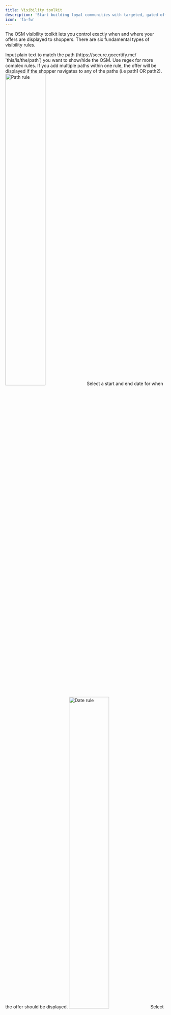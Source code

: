 ```yaml
---
title: Visibility toolkit
description: 'Start building loyal communities with targeted, gated offers.'
icon: 'fa-fw'
---
```


The OSM visibility toolkit lets you control exactly when and where your offers are displayed to shoppers. There are six fundamental types of visibility rules. 


<AccordionGroup>
  <Accordion title="Path" icon="link">
    Input plain text to match the path (https://secure.gocertify.me/ `this/is/the/path`) you want to show/hide the OSM. Use regex for more complex rules. If you add multiple paths
    within one rule, the offer will be displayed if the shopper navigates to any of the paths (i.e path1 OR path2).
      <Frame>
      <img src="/images/osm/visibility-rule-path.png" alt="Path rule" width="50%" style={{ borderRadius: '0.5rem' }} />
      </Frame>
  </Accordion>
  <Accordion title="Date" icon="calendar-days">
  Select a start and end date for when the offer should be displayed.
      <Frame>
      <img src="/images/osm/visibility-rule-date.png" alt="Date rule" width="50%" style={{ borderRadius: '0.5rem' }} />
      </Frame>
  </Accordion>
  <Accordion title="Time" icon="clock">
  Select a start and end time for when the offer should be displayed. This will be recurring on every day of the week.
    <Frame>
    <img src="/images/osm/visibility-rule-time.png" alt="Path rule" width="50%" style={{ borderRadius: '0.5rem' }} />
    </Frame>
  </Accordion>
  <Accordion title="Price" icon="money-check-dollar">
  Select a minimum/maximum/exact price for when the offer should be displayed.
    <Frame>
    <img src="/images/osm/visibility-rule-price.png" alt="Path rule" width="50%" style={{ borderRadius: '0.5rem' }} />
    </Frame>
  </Accordion>
  <Accordion title="Dwell Time" icon="unlock-keyhole">
  Display the offer based on how long the shopper has spent on the page.
    <Frame>   
    <img src="/images/osm/visibility-rule-dwell-time.png" alt="Path rule" width="50%" style={{ borderRadius: '0.5rem' }} />
    </Frame>
  </Accordion>
  <Accordion title="Script" icon="code">
   Display this placement based on data from your DataLayer or any other source that can be accessed via JavaScript.
    <Frame>   
    <img src="/images/osm/osmScriptVisibilityRule.png" alt="Path rule" width="50%" style={{ borderRadius: '0.5rem' }} />
    </Frame>
  </Accordion>
</AccordionGroup>


## Popular Visibility Rule Use Cases
You can add multiple rules to a placement to combine these rules to match your campaign objectives. All rules need to be met for the offer to be displayed.

<img src="/images/osm/visibility-rule.png" alt="Setting visibility rules" style={{ borderRadius: '0.5rem' }} />


<AccordionGroup>
  <Accordion title="Only show on staging" icon="hammer">
    Set a path rule for `path` `contains` `?my_oms_test=true`. Manually add this query to the end of the URL in staging
  </Accordion>
  <Accordion title="Only show on certain products" icon="rectangle-list">
  Create a path rule for `path` `contains` `category/product`. Placement will only show when for items within that category.
  </Accordion>
  <Accordion title="Don't show on sale items" icon="clipboard-list">
  Create a path rule for `path` `does not contain` `sale` or `discount`.
  
  Alternatively leverage the CSS selector to anchor inline placements to an element that only shows on non-sale products.
  </Accordion>
  <Accordion title="Only show on to users in certain countries" icon="earth-americas">
  Reach out to your account manager to enable this feature. Placement will only show when to shoppers with IPs from that country.
  </Accordion>
</AccordionGroup>